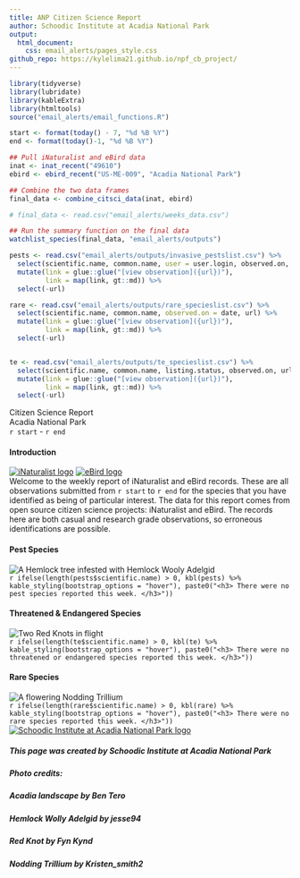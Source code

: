 ```yaml
---
title: ANP Citizen Science Report
author: Schoodic Institute at Acadia National Park
output: 
  html_document:
    css: email_alerts/pages_style.css
github_repo: https://kylelima21.github.io/npf_cb_project/
---
```



```r
library(tidyverse)
library(lubridate)
library(kableExtra)
library(htmltools)
source("email_alerts/email_functions.R")

start <- format(today() - 7, "%d %B %Y")
end <- format(today()-1, "%d %B %Y")

## Pull iNaturalist and eBird data
inat <- inat_recent("49610")
ebird <- ebird_recent("US-ME-009", "Acadia National Park")

## Combine the two data frames
final_data <- combine_citsci_data(inat, ebird)

# final_data <- read.csv("email_alerts/weeks_data.csv")

## Run the summary function on the final data
watchlist_species(final_data, "email_alerts/outputs")

pests <- read.csv("email_alerts/outputs/invasive_pestslist.csv") %>% 
  select(scientific.name, common.name, user = user.login, observed.on, url) %>% 
  mutate(link = glue::glue("[view observation]({url})"),
         link = map(link, gt::md)) %>%
  select(-url)

rare <- read.csv("email_alerts/outputs/rare_specieslist.csv") %>% 
  select(scientific.name, common.name, observed.on = date, url) %>% 
  mutate(link = glue::glue("[view observation]({url})"),
         link = map(link, gt::md)) %>%
  select(-url)


te <- read.csv("email_alerts/outputs/te_specieslist.csv") %>% 
  select(scientific.name, common.name, listing.status, observed.on, url) %>% 
  mutate(link = glue::glue("[view observation]({url})"),
         link = map(link, gt::md)) %>%
  select(-url)

```


<!-- Header -->
<div class = "title-box">
  <div class = "titlemain">
  Citizen Science Report
  </div>
  <div class = "titlemain2">
  Acadia National Park
  </div>
  <div class = "subtitle"> 
  `r start` - `r end`
  </div>
</div>



<!-- Introduction -->
<div class = "intro-box">
  <div class = "body-title-box">
  <i class = "body-box-icon"></i>
  <h4 class = "body-titles"> Introduction </h4>
  </div>
  <div class = "intro-img-box">
  <a href = "https://www.inaturalist.org/"><img src = "email_alerts/img/inat.png" alt = "iNaturalist    logo" class = "inat-logo"></a>
  <a href = "https://ebird.org/"><img src = "email_alerts/img/ebird.png" alt = "eBird logo" class =     "ebird-logo"></a>
  </div>
  <div class = "intro-text">
  Welcome to the weekly report of iNaturalist and eBird records. These are all observations submitted    from `r start` to `r end` for the species that you have identified as being of particular interest.
  The data for this report comes from open source citizen science projects: iNaturalist and eBird. The   records here are both casual and research grade observations, so erroneous identifications are        possible.
  </div>
</div>



<!-- Pests -->
<div class = "pests-box">
  <div class = "body-title-box">
  <i class = "body-box-icon"></i>
  <h4 class = "body-titles"> Pest Species </h4>
  </div>
  <div class = "pests-img-box">
  <img src = "email_alerts/img/hwa.jpeg" alt = "A Hemlock tree infested with Hemlock Wooly Adelgid"     class = "pests-img">
  </div>
  <div class = "pests-table">
  `r ifelse(length(pests$scientific.name) > 0, kbl(pests) %>% kable_styling(bootstrap_options = "hover"), paste0("<h3> There were no pest species reported this week. </h3>"))`
  </div>
</div>



<!-- Threatened and Endangered -->
<div class = "te-box">
  <div class = "body-title-box">
  <i class = "body-box-icon"></i>
  <h4 class = "body-titles"> Threatened & Endangered Species </h4>
  </div>
  <div class = "te-img-box">
  <img src = "email_alerts/img/rekn.jpeg" alt = "Two Red Knots in flight" class = "te-img">
  </div>
  <div class = "te-table">
  `r ifelse(length(te$scientific.name) > 0, kbl(te) %>% kable_styling(bootstrap_options = "hover"), paste0("<h3> There were no threatened or endangered species reported this week. </h3>"))`
  </div>
</div>



<!-- Rare species -->
<div class = "rare-box">
  <div class = "body-title-box">
  <i class = "body-box-icon"></i>
  <h4 class = "body-titles"> Rare Species </h4>
  </div>
  <div class = "rare-img-box">
  <img src = "email_alerts/img/notr.jpeg" alt = "A flowering Nodding Trillium" class = "rare-img">
  </div>
  <div class = "rare-table">
  `r ifelse(length(rare$scientific.name) > 0, kbl(rare) %>% kable_styling(bootstrap_options = "hover"), paste0("<h3> There were no rare species reported this week. </h3>"))`
  </div>
</div>



<!-- Credits -->
<div class = "credits-box">
  <div>
  <a href = "https://schoodicinstitute.org/"><img src = "email_alerts/img/schoodic_horizontal.jpeg"     alt = "Schoodic Institute at Acadia National Park logo" class = "schoodic-img"></a>
  <h5 class = "credits-text"> This page was created by Schoodic Institute at Acadia National Park       </h5>
  </div>
  <div class = "credits-text">
  <h5> Photo credits: </h5>
  <h5> Acadia landscape by Ben Tero </h5>
  <h5> Hemlock Wolly Adelgid by jesse94 </h5>
  <h5> Red Knot by Fyn Kynd </h5>
  <h5> Nodding Trillium by Kristen_smith2 </h5>
  </div>
</div>
